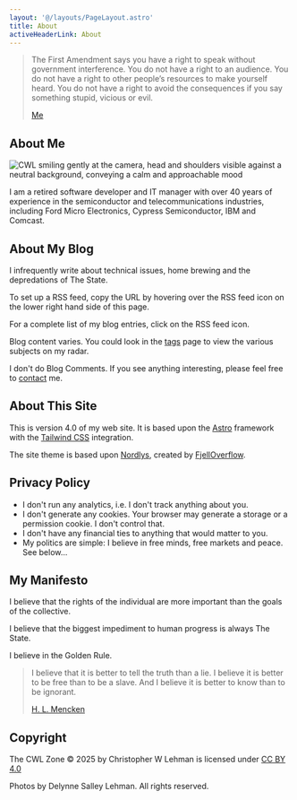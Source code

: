 ```yaml
---
layout: '@/layouts/PageLayout.astro'
title: About
activeHeaderLink: About
---
```


<BlockQuote>
The First Amendment says you have a right to speak without government interference.
You do not have a right to an audience.
You do not have a right to other people’s resources to make yourself heard.
You do not have a right to avoid the consequences if you say something stupid, vicious or evil.

[Me](/about/)
</BlockQuote>

## About Me

<img
  src="https://www.gravatar.com/avatar/0292764e243bc0ec6c6f81bafa9a955044543a09230f40ae76dafc825f8730e9?s=150"
  alt="CWL smiling gently at the camera, head and shoulders visible against a neutral background, conveying a calm and approachable mood"
/>

I am a retired software developer and IT manager with over 40 years of experience in the semiconductor and telecommunications industries, including Ford Micro Electronics, Cypress Semiconductor, IBM and Comcast.

## About My Blog

I infrequently write about technical issues, home brewing and the depredations of The State.

To set up a RSS feed, copy the URL by hovering over the RSS feed icon on the lower right hand side of this page.

For a complete list of my blog entries, click on the RSS feed icon.

Blog content varies. You could look in the [tags](/tags) page to view the various subjects on my radar.

I don't do Blog Comments. If you see anything interesting, please feel free to [contact](/contact) me.

## About This Site

This is version 4.0 of my web site. It is based upon the [Astro](https://astro.build/) framework with the
[Tailwind CSS](https://tailwindcss.com/) integration.

The site theme is based upon [Nordlys](https://nordlys.fjelloverflow.dev/), created by [FjellOverflow](https://fjelloverflow.dev/).

## Privacy Policy

- I don't run any analytics, i.e. I don't track anything about you.
- I don't generate any cookies. Your browser may generate a storage or a permission cookie. I don't control that.
- I don't have any financial ties to anything that would matter to you.
- My politics are simple: I believe in free minds, free markets and peace. See below...

## My Manifesto

I believe that the rights of the individual are more important than the goals of the collective.

I believe that the biggest impediment to human progress is always The State.

I believe in the Golden Rule.

<BlockQuote>
I believe that it is better to tell the truth than a lie. I believe it is better to be free than to be a slave. And I believe it is better to know than to be ignorant.

[H. L. Mencken](https://www.brainyquote.com/authors/h-l-mencken-quotes)
</BlockQuote>

## Copyright

The CWL Zone © 2025 by Christopher W Lehman
is licensed under <a href="https://creativecommons.org/licenses/by/4.0/">CC BY 4.0</a>

Photos by Delynne Salley Lehman. All rights reserved.

